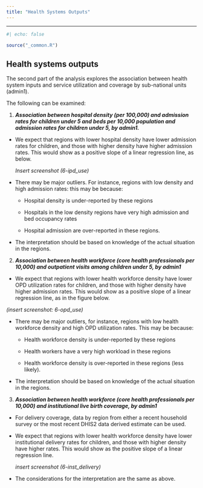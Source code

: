 ```yaml
---
title: "Health Systems Outputs"
---
```


------------------------------------------------------------------------

```r
#| echo: false

source("_common.R") 
```

## Health systems outputs

The second part of the analysis explores the association between health system inputs and service utilization and coverage by sub-national units (admin1). 

The following can be examined:

1.  ***Association between hospital density (per 100,000) and admission rates for children under 5 and beds per 10,000 population and admission rates for children under 5, by admin1.*** 

-   We expect that regions with lower hospital density have lower admission rates for children, and those with higher density have higher admission rates. This would show as a positive slope of a linear regression line, as below. 

    *Insert screenshot (6-ipd_use)*

-   There may be major outliers. For instance, regions with low density and high admission rates: this may be because:

    -   Hospital density is under-reported by these regions

    -   Hospitals in the low density regions have very high admission and bed occupancy rates

    -   Hospital admission are over-reported in these regions.

-   The interpretation should be based on knowledge of the actual situation in the regions.

2.  ***Association between health workforce (core health professionals per 10,000) and outpatient visits among children under 5, by admin1***

-   We expect that regions with lower health workforce density have lower OPD utilization rates for children, and those with higher density have higher admission rates. This would show as a positive slope of a linear regression line, as in the figure below.

*(insert screenshot: 6-opd_use)*

-   There may be major outliers, for instance, regions with low health workforce density and high OPD utilization rates. This may be because:

    -   Health workforce density is under-reported by these regions

    -   Health workers have a very high workload in these regions

    -   Health workforce density is over-reported in these regions (less likely).

-   The interpretation should be based on knowledge of the actual situation in the regions.

3.  ***Association between health workforce (core health professionals per 10,000) and institutional live birth coverage, by admin1***

-   For delivery coverage, data by region from either a recent household survey or the most recent DHIS2 data derived estimate can be used.

-   We expect that regions with lower health workforce density have lower institutional delivery rates for children, and those with higher density have higher rates. This would show as the positive slope of a linear regression line.

    *insert screenshot (6-inst_delivery)*

-   The considerations for the interpretation are the same as above.
